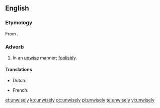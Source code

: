 ==English==

===Etymology===
From {{etyl|ang}} {{term|unwīslice|lang=ang}}.

===Adverb===
{{en-adv}}

# In an [[unwise]] manner; [[foolishly]].

====Translations====
{{trans-top|in an unwise manner}}
* Dutch: {{t-|nl|onverstandig}}
{{trans-mid}}
* French: {{t|fr|imprudemment}}
{{trans-bottom}}

[[et:unwisely]]
[[ko:unwisely]]
[[oc:unwisely]]
[[pl:unwisely]]
[[te:unwisely]]
[[vi:unwisely]]